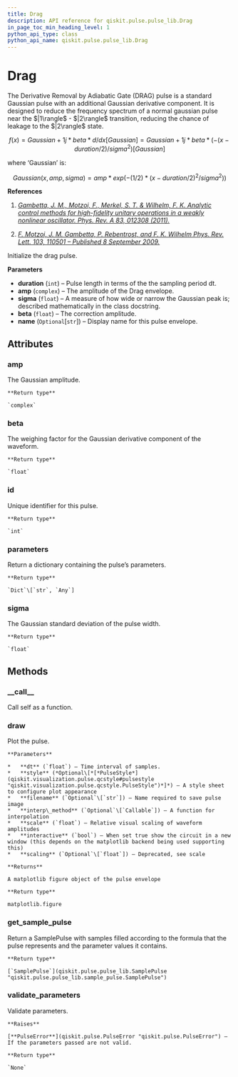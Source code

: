 ```yaml
---
title: Drag
description: API reference for qiskit.pulse.pulse_lib.Drag
in_page_toc_min_heading_level: 1
python_api_type: class
python_api_name: qiskit.pulse.pulse_lib.Drag
---
```


# Drag

<Class id="qiskit.pulse.pulse_lib.Drag" isDedicatedPage={true} github="https://github.com/qiskit/qiskit/tree/stable/0.14/qiskit/pulse/pulse_lib/parametric_pulses.py" signature="Drag(duration, amp, sigma, beta, name=None)" modifiers="class">
  The Derivative Removal by Adiabatic Gate (DRAG) pulse is a standard Gaussian pulse with an additional Gaussian derivative component. It is designed to reduce the frequency spectrum of a normal gaussian pulse near the $|1\rangle$ - $|2\rangle$ transition, reducing the chance of leakage to the $|2\rangle$ state.

$$
f(x) = Gaussian + 1j * beta * d/dx [Gaussian]
= Gaussian + 1j * beta * (-(x - duration/2) / sigma^2) [Gaussian]
$$

  where ‘Gaussian’ is:

$$
Gaussian(x, amp, sigma) = amp * exp( -(1/2) * (x - duration/2)^2 / sigma^2) )
$$

  **References**

  1.  [*Gambetta, J. M., Motzoi, F., Merkel, S. T. & Wilhelm, F. K. Analytic control methods for high-fidelity unitary operations in a weakly nonlinear oscillator. Phys. Rev. A 83, 012308 (2011).*](https://link.aps.org/doi/10.1103/PhysRevA.83.012308)

  2.  [*F. Motzoi, J. M. Gambetta, P. Rebentrost, and F. K. Wilhelm Phys. Rev. Lett. 103, 110501 – Published 8 September 2009.*](https://link.aps.org/doi/10.1103/PhysRevLett.103.110501)

  Initialize the drag pulse.

  **Parameters**

  *   **duration** (`int`) – Pulse length in terms of the the sampling period dt.
  *   **amp** (`complex`) – The amplitude of the Drag envelope.
  *   **sigma** (`float`) – A measure of how wide or narrow the Gaussian peak is; described mathematically in the class docstring.
  *   **beta** (`float`) – The correction amplitude.
  *   **name** (`Optional`\[`str`]) – Display name for this pulse envelope.

  ## Attributes

  ### amp

  <Attribute id="qiskit.pulse.pulse_lib.Drag.amp" attributeTypeHint="complex">
    The Gaussian amplitude.

    **Return type**

    `complex`
  </Attribute>

  ### beta

  <Attribute id="qiskit.pulse.pulse_lib.Drag.beta" attributeTypeHint="float">
    The weighing factor for the Gaussian derivative component of the waveform.

    **Return type**

    `float`
  </Attribute>

  ### id

  <Attribute id="qiskit.pulse.pulse_lib.Drag.id" attributeTypeHint="int">
    Unique identifier for this pulse.

    **Return type**

    `int`
  </Attribute>

  ### parameters

  <Attribute id="qiskit.pulse.pulse_lib.Drag.parameters" attributeTypeHint="Dict[str, Any]">
    Return a dictionary containing the pulse’s parameters.

    **Return type**

    `Dict`\[`str`, `Any`]
  </Attribute>

  ### sigma

  <Attribute id="qiskit.pulse.pulse_lib.Drag.sigma" attributeTypeHint="float">
    The Gaussian standard deviation of the pulse width.

    **Return type**

    `float`
  </Attribute>

  ## Methods

  ### \_\_call\_\_

  <Function id="qiskit.pulse.pulse_lib.Drag.__call__" signature="Drag.__call__(channel)">
    Call self as a function.
  </Function>

  ### draw

  <Function id="qiskit.pulse.pulse_lib.Drag.draw" signature="Drag.draw(dt=1, style=None, filename=None, interp_method=None, scale=1, interactive=False, scaling=None)">
    Plot the pulse.

    **Parameters**

    *   **dt** (`float`) – Time interval of samples.
    *   **style** (*Optional\[*[*PulseStyle*](qiskit.visualization.pulse.qcstyle#pulsestyle "qiskit.visualization.pulse.qcstyle.PulseStyle")*]*) – A style sheet to configure plot appearance
    *   **filename** (`Optional`\[`str`]) – Name required to save pulse image
    *   **interp\_method** (`Optional`\[`Callable`]) – A function for interpolation
    *   **scale** (`float`) – Relative visual scaling of waveform amplitudes
    *   **interactive** (`bool`) – When set true show the circuit in a new window (this depends on the matplotlib backend being used supporting this)
    *   **scaling** (`Optional`\[`float`]) – Deprecated, see scale

    **Returns**

    A matplotlib figure object of the pulse envelope

    **Return type**

    matplotlib.figure
  </Function>

  ### get\_sample\_pulse

  <Function id="qiskit.pulse.pulse_lib.Drag.get_sample_pulse" signature="Drag.get_sample_pulse()">
    Return a SamplePulse with samples filled according to the formula that the pulse represents and the parameter values it contains.

    **Return type**

    [`SamplePulse`](qiskit.pulse.pulse_lib.SamplePulse "qiskit.pulse.pulse_lib.sample_pulse.SamplePulse")
  </Function>

  ### validate\_parameters

  <Function id="qiskit.pulse.pulse_lib.Drag.validate_parameters" signature="Drag.validate_parameters()">
    Validate parameters.

    **Raises**

    [**PulseError**](qiskit.pulse.PulseError "qiskit.pulse.PulseError") – If the parameters passed are not valid.

    **Return type**

    `None`
  </Function>
</Class>

